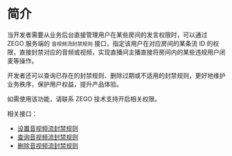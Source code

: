 # 简介

当开发者需要从业务后台直接管理用户在某些房间的发言权限时，可以通过 ZEGO 服务端的 `音视频流封禁规则` 接口，指定该用户在对应房间的某条流 ID 的权限，直接封禁对应的音频或视频，实现直播间主播直接将房间内的某些违规用户闭麦等操作。

开发者还可以查询已存在的封禁规则、删除过期或不适用的封禁规则，更好地维护业务秩序，保护用户权益，提升产品体验。

<Warning title="注意">
如需使用该功能，请联系 ZEGO 技术支持开启相关权限。
</Warning>

相关接口：
- [设置音视频流封禁规则](./set-forbid-stream-rule.mdx)
- [查询音视频流封禁规则](./describe-forbid-stream-rules.mdx)
- [删除音视频流封禁规则](./del-forbid-stream-rule.mdx)